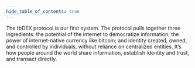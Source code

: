 ```yaml
---
hide_table_of_contents: true
---
```



The tbDEX protocol is our first system. The protocol pulls together three ingredients: the potential of the internet to democratize information; the power of internet-native currency like bitcoin; and <TooltipWrapper trigger="decentralized identity">identity created, owned, and controlled by individuals, without reliance on centralized entities</TooltipWrapper>. It’s how people around the world share information, establish identity and trust, and transact directly.
